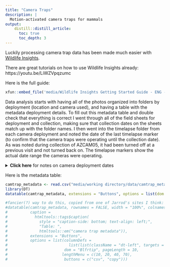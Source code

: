 ```yaml
---
title: "Camera Traps"
description: |
  Motion-activated camera traps for mammals
output:
    distill::distill_article:
      toc: true
      toc_depth: 3
---
```


Luckily processing camera trap data has been made much easier with [Wildlife Insights](https://www.wildlifeinsights.org/).

There are great tutorials on how to use Wildlife Insights already: https://youtu.be/LiWZVpqzumc

Here is the full guide:

```r
xfun::embed_file('media/Wildlife Insights Getting Started Guide - ENG - Shared.pdf')
```  

Data analysis starts with having all of the photos organized into folders by deployment (location and camera used), and having a table with the metadata deployment details. To fill out this metadata table and double check that everything is correct I went through all of the field sheets for deployment and collection, making sure that collection dates on the sheets match up with the folder names. I then went into the timelapse folder from each camera deployment and noted the date of the last timelapse marker (to confirm that the camera traps were operating until the collection date). As was noted during collection of AZCAM05, it had been turned off at a previous visit and not turned back on. The timelapse markers show the actual date range the cameras were operating.


<details markdown="1">
<summary><strong>Click here</strong> for notes on camera deployment dates</summary>

```r

#AZCAM12 had a messed up schedule. This camera was originally placed at a different location (the point was unnecessarily moved when first established, then moved back to original position). The timelapse (and photos taken), include the first location (which will be excluded from analysis). The set date in the metadata is the day the camera was moved to its final position. However, the timelapse shows that the camera was not in continuous operation. This is because this camera was positioned on a tree that was too thin and moved in the wind, resulting in 38,000 photos. The actual dates of operation for AZCAM12 are: 20240202-20240211, 20240304-20240311

#AZCAM23, another one placed on too skinny a tree that collected thousands of photos, cut out a few days before the collection date.

#AZCAM25 was programmed with the wrong date, behind one month. So, it was set in the field on the 2nd of February, but the first timelapse marker date is from the 2nd of January. Consequently, because February this year has 2 fewer days than January, the timelapse maker end date is 10th of February, which corresponds to the actual collection date of 12th of March.

#AZCAM38 cut out a few days early. Maybe from many photos? (it was in a horse pasture, 6900 photos)

```

</details>

Here is the metadata table:


```r
camtrap_metadata <- read.csv("media/working directory/data/camtrap_metadata.csv",header = T, sep = ",")
library(DT)
datatable(camtrap_metadata, extensions = "Buttons", options = list(dom = "Blfrtip", buttons = c("csv", "copy")))
```

```r
#fancier(?) way to do this, copied from one of Jarrod's sites I think:
#datatable(camtrap_metadata, rownames = FALSE, width = "100%", colnames = c("camera", "point", "finca", "sd.card", "set.date", "collect.date", "timelapse.end", "range", "program", "hard.drive1", "folder", "notes"),
#          caption =
#            htmltools::tags$caption(
#              style = "caption-side: bottom; text-align: left;",
#              "Table: ",
#              htmltools::em("camera trap metadata")),
#          extensions = "Buttons",
#          options = list(columnDefs =
#                           list(list(className = "dt-left", targets = 0)),
#                         dom = "Blfrtip", pageLength = 10,
#                        lengthMenu = c(10, 20, 40, 70),
#                         buttons = c("csv", "copy")))

```
